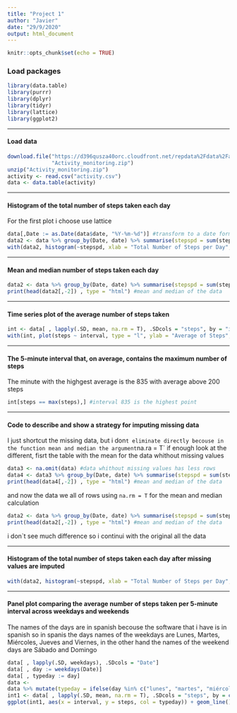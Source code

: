 ```yaml
---
title: "Project 1"
author: "Javier"
date: "29/9/2020"
output: html_document
---
```


```r
knitr::opts_chunk$set(echo = TRUE)
```

### Load packages


```r
library(data.table)
library(purrr)
library(dplyr)
library(tidyr)
library(lattice)
library(ggplot2)
```

* * *


#### Load data


```r
download.file("https://d396qusza40orc.cloudfront.net/repdata%2Fdata%2Factivity.zip", 
              "Activity_monitoring.zip")
unzip("Activity_monitoring.zip")
activity <- read.csv("activity.csv")
data <- data.table(activity)
```
* * *

#### Histogram of the total number of steps taken each day

For the first plot i choose use lattice

```r
data[,Date := as.Date(data$date, "%Y-%m-%d")] #transform to a date format
data2 <- data %>% group_by(Date, date) %>% summarise(stepspd = sum(steps, na.rm = T), median = median(steps, na.rm = T), mean = mean(steps, na.rm = T), .groups = "drop")
with(data2, histogram(~stepspd, xlab = "Total Number of Steps per Day", par.settings = list(plot.polygon = list(col = "grey"))))
```

* * *

#### Mean and median number of steps taken each day


```r
data2 <- data %>% group_by(Date, date) %>% summarise(stepspd = sum(steps, na.rm = T), median = median(steps, na.rm = T), mean = mean(steps, na.rm = T), .groups = "drop")
print(head(data2[,-2]) , type = "html") #mean and median of the data
```

* * *


#### Time series plot of the average number of steps taken


```r
int <- data[ , lapply(.SD, mean, na.rm = T), .SDcols = "steps", by = "interval"]
with(int, plot(steps ~ interval, type = "l", ylab = "Average of Steps", xlab = "Interval", col = "grey"))
```

* * *


#### The 5-minute interval that, on average, contains the maximum number of steps

The minute with the highgest average is the 835 with average above 200 steps

```r
int[steps == max(steps),] #interval 835 is the highest point
```

* * *


#### Code to describe and show a strategy for imputing missing data

I just shortcut the missing data, but i don`t eliminate directly becouse in the function mean and median the argument `na.ra = T` if enough look at the different, fisrt the table with the mean for the data whithout missing values 


```r
data3 <- na.omit(data) #data whithout missing values has less rows
data4 <- data3 %>% group_by(Date, date) %>% summarise(stepspd = sum(steps), median = median(steps), mean = mean(steps, na.rm = T), .groups = "drop")
print(head(data4[,-2]) , type = "html") #mean and median of the data
```

and now the data we all of rows using `na.rm = T` for the mean and median calculation


```r
data2 <- data %>% group_by(Date, date) %>% summarise(stepspd = sum(steps, na.rm = T), median = median(steps, na.rm = T), mean = mean(steps, na.rm = T), .groups = "drop")
print(head(data2[,-2]) , type = "html") #mean and median of the data
```

i don`t see much difference so i continui with the original all the data


* * *


#### Histogram of the total number of steps taken each day after missing values are imputed


```r
with(data2, histogram(~stepspd, xlab = "Total Number of Steps per Day", par.settings = list(plot.polygon = list(col = "grey"))))
```

* * *


#### Panel plot comparing the average number of steps taken per 5-minute interval across weekdays and weekends

The names of the days are in spanish becouse the software that i have is in spanish so in spanis the days names of the weekdays are Lunes, Martes, Miércoles, Jueves and Viernes, in the other hand the names of the weekend days are Sábado and Domingo

```r
data[ , lapply(.SD, weekdays), .SDcols = "Date"]
data[ , day := weekdays(Date)]
data[ , typeday := day]
data <- 
data %>% mutate(typeday = ifelse(day %in% c("lunes", "martes", "miércoles", "jueves", "viernes"), "weekday", ifelse(day %in% c("sábado", "domingo"), "weekend", "nothing")))
int1 <- data[ , lapply(.SD, mean, na.rm = T), .SDcols = "steps", by = c("interval", "typeday")]
ggplot(int1, aes(x = interval, y = steps, col = typeday)) + geom_line() + theme_classic() + labs(x = "Interval", y = "Average of Steps", col = "Days") + scale_colour_manual(values = c("grey", "pink"))
```
